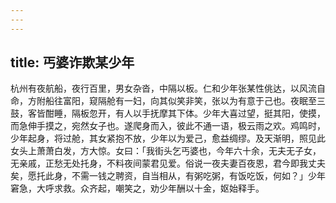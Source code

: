 ```yaml
---
---
---
```

title: 丐婆诈欺某少年
---



杭州有夜航船，夜行百里，男女杂沓，中隔以板。仁和少年张某性佻达，以风流自命，方附船往富阳，窥隔舱有一妇，向其似笑非笑，张以为有意于己也。夜眠至三鼓，客皆酣睡，隔板忽开，有人以手抚摩其下体。少年大喜过望，挺其阳，使摸，而急伸手摸之，宛然女子也。遂爬身而入，彼此不通一语，极云雨之欢。鸡鸣时，少年起身，将过舱，其女紧抱不放，少年以为爱己，愈益绸缪。及天渐明，照见此女头上萧萧白发，方大惊。女曰：「我街头乞丐婆也，今年六十余，无夫无子女，无亲戚，正愁无处托身，不料夜间蒙君见爱。俗说一夜夫妻百夜恩，君今即我丈夫矣，愿托此身，不需一钱之聘资，自当相从，有粥吃粥，有饭吃饭，何如？」少年窘急，大呼求救。众齐起，嘲笑之，劝少年酬以十金，妪始释手。